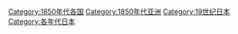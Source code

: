 [[Category:1850年代各国|Category:1850年代各国]]
[[Category:1850年代亚洲|Category:1850年代亚洲]]
[[Category:19世纪日本|Category:19世纪日本]]
[[Category:各年代日本|Category:各年代日本]]